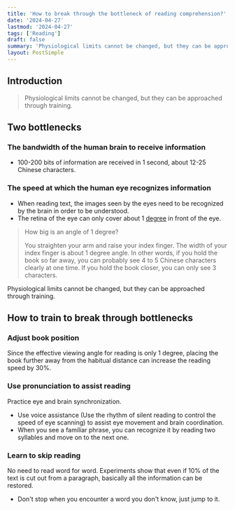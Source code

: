 ```yaml
---
title: 'How to break through the bottleneck of reading comprehension?'
date: '2024-04-27'
lastmod: '2024-04-27'
tags: ['Reading']
draft: false
summary: 'Physiological limits cannot be changed, but they can be approached through training.'
layout: PostSimple
---
```


## Introduction

> Physiological limits cannot be changed, but they can be approached through training.

<TOCInline toc={props.toc} exclude="Introduction" />

## Two bottlenecks

### The bandwidth of the human brain to receive information

- 100-200 bits of information are received in 1 second, about 12-25 Chinese characters.

### The speed at which the human eye recognizes information

- When reading text, the images seen by the eyes need to be recognized by the brain in order to be understood.
- The retina of the eye can only cover about 1 [degree](<https://en.wikipedia.org/wiki/Degree_(angle)>) in front of the eye.

> How big is an angle of 1 degree?
>
> You straighten your arm and raise your index finger. The width of your index finger is about 1 degree angle. In other words, if you hold the book so far away, you can probably see 4 to 5 Chinese characters clearly at one time. If you hold the book closer, you can only see 3 characters.

Physiological limits cannot be changed, but they can be approached through training.

## How to train to break through bottlenecks

### Adjust book position

Since the effective viewing angle for reading is only 1 degree, placing the book further away from the habitual distance can increase the reading speed by 30%.

### Use pronunciation to assist reading

Practice eye and brain synchronization.

- Use voice assistance (Use the rhythm of silent reading to control the speed of eye scanning) to assist eye movement and brain coordination.
- When you see a familiar phrase, you can recognize it by reading two syllables and move on to the next one.

### Learn to skip reading

No need to read word for word. Experiments show that even if 10% of the text is cut out from a paragraph, basically all the information can be restored.

- Don't stop when you encounter a word you don't know, just jump to it.
